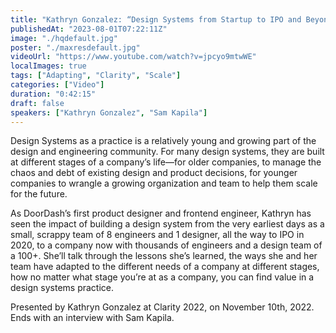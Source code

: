 ```yaml
---
title: "Kathryn Gonzalez: “Design Systems from Startup to IPO and Beyond” — Clarity 2022"
publishedAt: "2023-08-01T07:22:11Z"
image: "./hqdefault.jpg"
poster: "./maxresdefault.jpg"
videoUrl: "https://www.youtube.com/watch?v=jpcyo9mtwWE"
localImages: true
tags: ["Adapting", "Clarity", "Scale"]
categories: ["Video"]
duration: "0:42:15"
draft: false
speakers: ["Kathryn Gonzalez", "Sam Kapila"]
---
```


Design Systems as a practice is a relatively young and growing part of the design and engineering community. For many design systems, they are built at different stages of a company’s life—for older companies, to manage the chaos and debt of existing design and product decisions, for younger companies to wrangle a growing organization and team to help them scale for the future.

As DoorDash’s first product designer and frontend engineer, Kathryn has seen the impact of building a design system from the very earliest days as a small, scrappy team of 8 engineers and 1 designer, all the way to IPO in 2020, to a company now with thousands of engineers and a design team of a 100+. She’ll talk through the lessons she’s learned, the ways she and her team have adapted to the different needs of a company at different stages, how no matter what stage you’re at as a company, you can find value in a design systems practice.

Presented by Kathryn Gonzalez at Clarity 2022, on November 10th, 2022. Ends with an interview with Sam Kapila.
